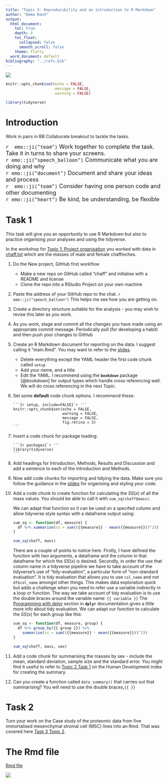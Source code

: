 ```yaml
---
title: "Topic 3: Reproducibility and an introduction to R Markdown"
author: "Emma Rand"
output:
  html_document:
    toc: true
    depth: 3
    toc_float:
      collapsed: false
      smooth_scroll: false
    theme: flatly
  word_document: default
bibliography: "../refs.bib"
---
```



![](../pics/58M.png)

```r
knitr::opts_chunk$set(echo = FALSE,
                      message = FALSE,
                      warning = FALSE)
```

```r
library(tidyverse)
```


# Introduction

Work in pairs in BB Collaborate breakout to tackle the tasks.

<font size = "4">
`r  emo::ji("team")` Work together to complete the task. Take it in turns to share your screens.   
`r emo::ji("speech_balloon")` Communicate what you are doing and why  
`r emo::ji("document")` Document and share your ideas and process   
`r  emo::ji("team")` Consider having one person code and other documenting  
`r emo::ji("heart")` Be kind, be understanding, be flexible   
</font>


# Task 1

This task will give you an opportunity to use R Markdown but also to practice organising your analyses and using the tidyverse.

In the workshop for [Topic 1: Project organisation](01_project_organisation.html) you worked with data in [chaff.txt](../data-raw/chaff.txt) which are the masses of male and female chaffinches.

1. Do the New project, GitHub first workflow
   * Make a new repo on GitHub called "chaff" and initialise with a README and license  
   * Clone the repo into a RStudio Project on your own machine  

2. Paste the address of your GitHub repo to the chat.  `r emo::ji("speech_balloon")` This helps me see how you are getting on.

3. Create a directory structure suitable for the analysis - you may wish to revise this later as you work.  

4. As you work, stage and commit all the changes you have made using an appropriate commit message. Periodically pull (for developing a habit) and then push your changes to GitHub

5. Create an R Markdown document for reporting on the data. I suggest calling it "main.Rmd". You may want to refer to the [slides](../slides/03_repro_and_intro_to_rmarkdown.html).
   * Delete everything except the YAML header the first code chunk called `setup` 
   * Add your name, and a title  
   * Edit the YAML. I recommend using the **`bookdown`** package [@bookdown]  for output types which handle cross referencing well. We will do cross referencing in the next Topic. 
6. Set some **default** code chunk options. I recommend these:

     ````
     ```{r setup, include=FALSE}`r ''`
     knitr::opts_chunk$set(echo = FALSE, 
                           warning = FALSE,
                           message = FALSE,
                           fig.retina = 3)
     ```
     ````
7. Insert a code chuck for package loading:

     ````
     ```{r packages}`r ''`
     library(tidyverse)
     ```
     ````
8. Add headings for Introduction, Methods, Results and Discussion and add a sentence to each of the Introduction and Methods.

9. Now add code chunks for importing and tidying the data. Make sure you follow the guidance in the [slides](../slides/03_repro_and_intro_to_rmarkdown.html) for organising and styling your code. 


10. Add a code chunk to create function for calculating the $SS(x)$ of all the mass values. You should be able to call it with `sum_sq(chaff$mass)`.  

     We can adapt that function so it can be used on a specifed column and allow tidyverse style syntax with a dataframe output using:  
     
     ```r
     sum_sq <- function(df, measure) {
       df %>% summarise(ss = sum(({{measure}} - mean({{measure}}))^2))
     }
     
     sum_sq(chaff, mass)
     ```
     
     There are a couple of points to notice here. Firstly, I have defined the function with two arguments, a dataframe and the column in that dataframe for which the $SS(x)$ is desired. Secondly, in order the use that column name in a tidyverse pipeline we have to take account of the tidyverse's use of "tidy-evaluation", a particular form of "non-standard evaluation". It is tidy evaluation that allows you to use `col_name` and not `df$col_name` amongst other things. This makes data exploration quick but adds a challenge when you need to refer use a variable indirectly in a loop or function. The way we take account of tidy evaluation is to use the double braces around the variable name: `{{ variable }}`
     The [Programming with dplyr](https://dplyr.tidyverse.org/articles/programming.html) section in **`dplyr`** documentation gives a little more info about tidy evaluation.
     We can adapt our function to calculate the $SS(x)$ for each group like this:
     
     ```r
     sum_sq <- function(df, measure, group) {
       df %>% group_by({{ group }}) %>% 
         summarise(ss = sum(({{measure}} - mean({{measure}}))^2))
     }
     
     sum_sq(chaff, mass, sex)
     
     ```
     

11. Add a code chunk for summarising the masses by sex - include the mean, standard deviation, sample size and the standard error. You might find it useful to refer to [Topic 2 Task 1](02_tidying_data.html#Task_1) on the Human Development index for creating the summary.

12. Can you create a function called `data_summary()` that carries out that summarising? You will need to use the double braces,`{{ }}`

# Task 2
Turn your work on the Case study of the proteomic data from five immortalised mesenchymal stromal cell (MSC) lines into an Rmd.  That was covered here [Task 3 Topic 2](02_tidying_data.html#Task_3).



# The Rmd file

[Rmd file](03_repro_and_intro_to_rmarkdown.Rmd)

![](../pics/58Mend.png)


